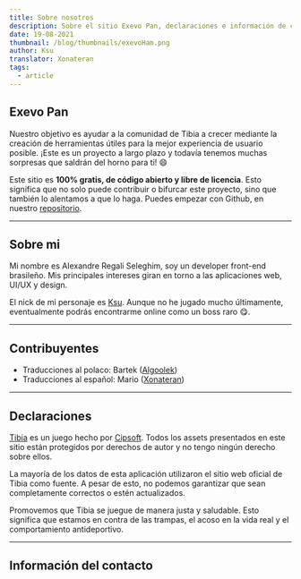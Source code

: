 ```yaml
---
title: Sobre nosotros
description: Sobre el sitio Exevo Pan, declaraciones e información de contacto
date: 19-08-2021
thumbnail: /blog/thumbnails/exevoHam.png
author: Ksu
translator: Xonateran
tags:
  - article
---
```


## Exevo Pan

Nuestro objetivo es ayudar a la comunidad de Tibia a crecer mediante la creación de herramientas útiles para la mejor experiencia de usuario posible. ¡Este es un proyecto a largo plazo y todavía tenemos muchas sorpresas que saldrán del horno para ti! 😄

Este sitio es **100% gratis, de código abierto y libre de licencia**. Esto significa que no solo puede contribuir o bifurcar este proyecto, sino que también lo alentamos a que lo haga. Puedes empezar con Github, en nuestro [repositorio](https://github.com/xandjiji/exevo-pan).

---

## Sobre mi

Mi nombre es Alexandre Regali Seleghim, soy un developer front-end brasileño. Mis principales intereses giran en torno a las aplicaciones web, UI/UX y design.

El nick de mi personaje es [Ksu](https://www.tibia.com/community/?name=Ksu). Aunque no he jugado mucho últimamente, eventualmente podrás encontrarme online como un boss raro 😋.

---

## Contribuyentes

- Traducciones al polaco: Bartek ([Algoolek](https://www.tibia.com/community/?name=Algoolek))
- Traducciones al español: Mario ([Xonateran](https://www.tibia.com/community/?name=Xonateran))

---

## Declaraciones

[Tibia](https://www.tibia.com/mmorpg/free-multiplayer-online-role-playing-game.php) es un juego hecho por [Cipsoft](https://www.cipsoft.com/). Todos los assets presentados en este sitio están protegidos por derechos de autor y no tengo ningún derecho sobre ellos.

La mayoría de los datos de esta aplicación utilizaron el sitio web oficial de Tibia como fuente. A pesar de esto, no podemos garantizar que sean completamente correctos o estén actualizados.

Promovemos que Tibia se juegue de manera justa y saludable. Esto significa que estamos en contra de las trampas, el acoso en la vida real y el comportamiento antideportivo.

---

## Información del contacto

<ContactSection />
